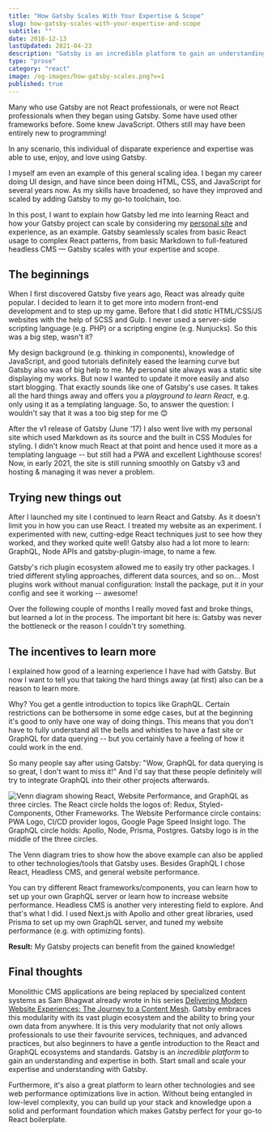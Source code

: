 ```yaml
---
title: "How Gatsby Scales With Your Expertise & Scope"
slug: how-gatsby-scales-with-your-expertise-and-scope
subtitle: ""
date: 2018-12-13
lastUpdated: 2021-04-23
description: "Gatsby is an incredible platform to gain an understanding and expertise in React and GraphQL. Start small and scale your expertise and understanding with Gatsby."
type: "prose"
category: "react"
image: /og-images/how-gatsby-scales.png?v=1
published: true
---
```


Many who use Gatsby are not React professionals, or were not React professionals when they began using Gatsby. Some have used other frameworks before. Some knew JavaScript. Others still may have been entirely new to programming!

In any scenario, this individual of disparate experience and expertise was able to use, enjoy, and love using Gatsby.

I myself am even an example of this general scaling idea. I began my career doing UI design, and have since been doing HTML, CSS, and JavaScript for several years now. As my skills have broadened, so have they improved and scaled by adding Gatsby to my go-to toolchain, too.

In this post, I want to explain how Gatsby led me into learning React and how your Gatsby project can scale by considering my [personal site](/) and experience, as an example. Gatsby seamlessly scales from basic React usage to complex React patterns, from basic Markdown to full-featured headless CMS — Gatsby scales with your expertise and scope.

## The beginnings

When I first discovered Gatsby five years ago, React was already quite popular. I decided to learn it to get more into modern front-end development and to step up my game. Before that I did _static_ HTML/CSS/JS websites with the help of SCSS and Gulp. I never used a server-side scripting language (e.g. PHP) or a scripting engine (e.g. Nunjucks). So this was a big step, wasn't it?

My design background (e.g. thinking in components), knowledge of JavaScript, and good tutorials definitely eased the learning curve but Gatsby also was of big help to me. My personal site always was a static site displaying my works. But now I wanted to update it more easily and also start blogging. That exactly sounds like one of Gatsby's use cases. It takes all the hard things away and offers you a _playground to learn React_, e.g. only using it as a templating language. So, to answer the question: I wouldn't say that it was a too big step for me 😊

After the v1 release of Gatsby (June '17) I also went live with my personal site which used Markdown as its source and the built in CSS Modules for styling. I didn't know much React at that point and hence used it more as a templating language -- but still had a PWA and excellent Lighthouse scores! Now, in early 2021, the site is still running smoothly on Gatsby v3 and hosting & managing it was never a problem.

## Trying new things out

After I launched my site I continued to learn React and Gatsby. As it doesn't limit you in how you can use React. I treated my website as an experiment. I experimented with new, cutting-edge React techniques just to see how they worked, and they worked quite well! Gatsby also had a lot more to learn: GraphQL, Node APIs and gatsby-plugin-image, to name a few.

Gatsby's rich plugin ecosystem allowed me to easily try other packages. I tried different styling approaches, different data sources, and so on... Most plugins work without manual configuration: Install the package, put it in your config and see it working -- awesome!

Over the following couple of months I really moved fast and broke things, but learned a lot in the process. The important bit here is: Gatsby was never the bottleneck or the reason I couldn't try something.

## The incentives to learn more

I explained how good of a learning experience I have had with Gatsby. But now I want to tell you that taking the hard things away (at first) also can be a reason to learn more.

Why? You get a gentle introduction to topics like GraphQL. Certain restrictions can be bothersome in some edge cases, but at the beginning it's good to only have one way of doing things. This means that you don't have to fully understand all the bells and whistles to have a fast site or GraphQL for data querying -- but you certainly have a feeling of how it could work in the end.

So many people say after using Gatsby: "Wow, GraphQL for data querying is so great, I don't want to miss it!" And I'd say that these people definitely will try to integrate GraphQL into their other projects afterwards.

![Venn diagram showing React, Website Performance, and GraphQL as three circles. The React circle holds the logos of: Redux, Styled-Components, Other Frameworks. The Website Performance circle contains: PWA Logo, CI/CD provider logos, Google Page Speed Insight logo. The GraphQL circle holds: Apollo, Node, Prisma, Postgres. Gatsby logo is in the middle of the three circles.](./_img/incentives-to-learn-more.jpg)

The Venn diagram tries to show how the above example can also be applied to other technologies/tools that Gatsby uses. Besides GraphQL I chose React, Headless CMS, and general website performance.

You can try different React frameworks/components, you can learn how to set up your own GraphQL server or learn how to increase website performance. Headless CMS is another very interesting field to explore. And that's what I did. I used Next.js with Apollo and other great libraries, used Prisma to set up my own GraphQL server, and tuned my website performance (e.g. with optimizing fonts).

**Result:** My Gatsby projects can benefit from the gained knowledge!

## Final thoughts

Monolithic CMS applications are being replaced by specialized content systems as Sam Bhagwat already wrote in his series [Delivering Modern Website Experiences: The Journey to a Content Mesh](https://www.gatsbyjs.com/blog/2018-10-04-journey-to-the-content-mesh/). Gatsby embraces this modularity with its vast plugin ecosystem and the ability to bring your own data from anywhere. It is this very modularity that not only allows professionals to use their favourite services, techniques, and advanced practices, but also beginners to have a gentle introduction to the React and GraphQL ecosystems and standards. Gatsby is an _incredible platform_ to gain an understanding and expertise in both. Start small and scale your expertise and understanding with Gatsby.

Furthermore, it's also a great platform to learn other technologies and see web performance optimizations live in action. Without being entangled in low-level complexity, you can build up your stack and knowledge upon a solid and performant foundation which makes Gatsby perfect for your go-to React boilerplate.
